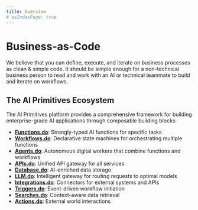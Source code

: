 ```yaml
---
title: Overview
# asIndexPage: true
---
```



# Business-as-Code

We believe that you can define, execute, and iterate on business processes as clean & simple code. It should be simple enough for a non-technical business person to read and work with an AI or technical teammate to build and iterate on workflows.

## The AI Primitives Ecosystem

The AI Primitives platform provides a comprehensive framework for building enterprise-grade AI applications through composable building blocks:

<Cards>
  <Cards.Card
    title="Workflows.do"
    href="/docs/workflows"
  />
  <Cards.Card
    title="Functions.do"
    href="/docs/functions"
  />
  <Cards.Card
    title="Agents.do"
    href="/docs/agents"
  />
</Cards>

- **[Functions.do](https://functions.do)**: Strongly-typed AI functions for specific tasks
- **[Workflows.do](https://workflows.do)**: Declarative state machines for orchestrating multiple functions
- **[Agents.do](https://agents.do)**: Autonomous digital workers that combine functions and workflows
- **[APIs.do](https://apis.do)**: Unified API gateway for all services
- **[Database.do](https://database.do)**: AI-enriched data storage
- **[LLM.do](https://llm.do)**: Intelligent gateway for routing requests to optimal models
- **[Integrations.do](https://integrations.do)**: Connectors for external systems and APIs
- **[Triggers.do](https://triggers.do)**: Event-driven workflow initiation
- **[Searches.do](https://searches.do)**: Context-aware data retrieval
- **[Actions.do](https://actions.do)**: External world interactions
